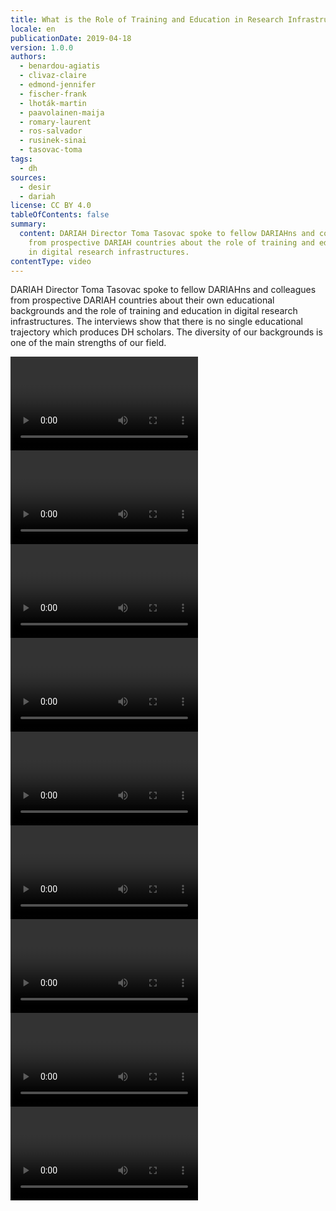 ```yaml
---
title: What is the Role of Training and Education in Research Infrastructures?
locale: en
publicationDate: 2019-04-18
version: 1.0.0
authors:
  - benardou-agiatis
  - clivaz-claire
  - edmond-jennifer
  - fischer-frank
  - lhoták-martin
  - paavolainen-maija
  - romary-laurent
  - ros-salvador
  - rusinek-sinai
  - tasovac-toma
tags:
  - dh
sources:
  - desir
  - dariah
license: CC BY 4.0
tableOfContents: false
summary:
  content: DARIAH Director Toma Tasovac spoke to fellow DARIAHns and colleagues
    from prospective DARIAH countries about the role of training and education
    in digital research infrastructures.
contentType: video
---
```

DARIAH Director Toma Tasovac spoke to fellow DARIAHns and colleagues from prospective DARIAH countries about their own educational backgrounds and the role of training and education in digital research infrastructures. The interviews show that there is no single educational trajectory which produces DH scholars. The diversity of our backgrounds is one of the main strengths of our field.

<Grid variant="two-columns">
  <GridItem>
    <Video provider="youtube" id="OqYJNUmhJzw">
      Laurent Romary (Former DARIAH Director)
    </Video>
  </GridItem>

  <GridItem>
    <Video provider="youtube" id="iwz0uhEhtg4">
      Jennifer Edmond (DARIAH Director)
    </Video>
  </GridItem>

  <GridItem>
    <Video provider="youtube" id="soL0itkLYpk">
      Frank Fischer (DARIAH Director)
    </Video>
  </GridItem>

  <GridItem>
    <Video provider="youtube" id="GIw3VHJwu5Y">
      Agiatis Bernardou (Head of DARIAH VCC2)
    </Video>
  </GridItem>

  <GridItem>
    <Video provider="youtube" id="ksxIewK316E">
      Sinai Rusinek (Israel)
    </Video>
  </GridItem>

  <GridItem>
    <Video provider="youtube" id="RnGyt4uymv8">
      Maija Paavolainen (Finland)
    </Video>
  </GridItem>

  <GridItem>
    <Video provider="youtube" id="mI1yfjAkwrM">
      Claire Clivaz (Switzerland)
    </Video>
  </GridItem>

  <GridItem>
    <Video provider="youtube" id="UPGetssiNL0">
      Martin Lhoták (Czech Republic)
    </Video>
  </GridItem>

  <GridItem>
    <Video provider="youtube" id="1cv-Tx7fOO0">
      Salvador Ros (Spain)
    </Video>
  </GridItem>
</Grid>
